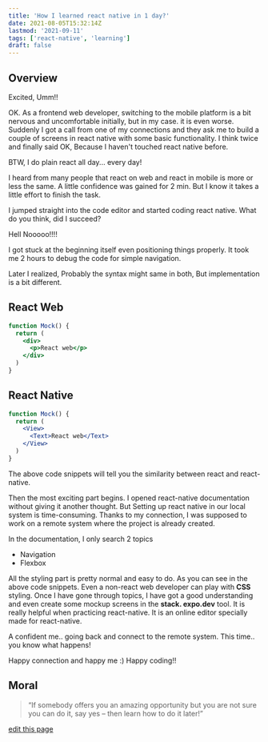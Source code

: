 ```yaml
---
title: 'How I learned react native in 1 day?'
date: 2021-08-05T15:32:14Z
lastmod: '2021-09-11'
tags: ['react-native', 'learning']
draft: false
---
```


## Overview

Excited, Umm!!

OK. As a frontend web developer, switching to the mobile platform is a bit nervous and uncomfortable initially, but in my case. it is even worse. Suddenly I got a call from one of my connections and they ask me to build a couple of screens in react native with some basic functionality. I think twice and finally said OK, Because I haven't touched react native before.

BTW, I do plain react all day... every day!

I heard from many people that react on web and react in mobile is more or less the same. A little confidence was gained for 2 min. But I know it takes a little effort to finish the task.

I jumped straight into the code editor and started coding react native.
What do you think, did I succeed?

Hell Nooooo!!!!

I got stuck at the beginning itself even positioning things properly. It took me 2 hours to debug the code for simple navigation.

Later I realized, Probably the syntax might same in both, But implementation is a bit different.

## React Web

```jsx
function Mock() {
  return (
    <div>
      <p>React web</p>
    </div>
  )
}
```

## React Native

```jsx
function Mock() {
  return (
    <View>
      <Text>React web</Text>
    </View>
  )
}
```

The above code snippets will tell you the similarity between react and react-native.

Then the most exciting part begins. I opened react-native documentation without giving it another thought. But Setting up react native in our local system is time-consuming. Thanks to my connection, I was supposed to work on a remote system where the project is already created.

In the documentation, I only search 2 topics

- Navigation
- Flexbox

All the styling part is pretty normal and easy to do. As you can see in the above code snippets.
Even a non-react web developer can play with **CSS** styling.
Once I have gone through topics, I have got a good understanding and even create some mockup screens in the **stack. expo.dev** tool. It is really helpful when practicing react-native. It is an online editor specially made for react-native.

A confident me.. going back and connect to the remote system.
This time.. you know what happens!

Happy connection and happy me :)
Happy coding!!

## Moral

> “If somebody offers you an amazing opportunity but you are not sure you can do it, say yes – then learn how to do it later!”

[edit this page](https://github.com/Imlohith/personalwritings/edit/master/data/blog/react-native-one-day.mdx)
